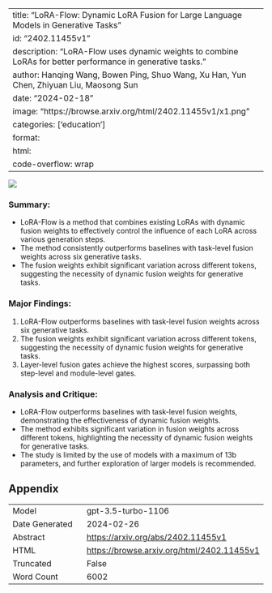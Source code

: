 
---
title: "LoRA-Flow: Dynamic LoRA Fusion for Large Language Models in Generative Tasks"
id: "2402.11455v1"
description: "LoRA-Flow uses dynamic weights to combine LoRAs for better performance in generative tasks."
author: Hanqing Wang, Bowen Ping, Shuo Wang, Xu Han, Yun Chen, Zhiyuan Liu, Maosong Sun
date: "2024-02-18"
image: "https://browse.arxiv.org/html/2402.11455v1/x1.png"
categories: ['education']
format:
  html:
    code-overflow: wrap
---

![](https://browse.arxiv.org/html/2402.11455v1/x1.png)

### **Summary:**
- LoRA-Flow is a method that combines existing LoRAs with dynamic fusion weights to effectively control the influence of each LoRA across various generation steps.
- The method consistently outperforms baselines with task-level fusion weights across six generative tasks.
- The fusion weights exhibit significant variation across different tokens, suggesting the necessity of dynamic fusion weights for generative tasks.

### **Major Findings:**
1. LoRA-Flow outperforms baselines with task-level fusion weights across six generative tasks.
2. The fusion weights exhibit significant variation across different tokens, suggesting the necessity of dynamic fusion weights for generative tasks.
3. Layer-level fusion gates achieve the highest scores, surpassing both step-level and module-level gates.

### **Analysis and Critique:**
- LoRA-Flow outperforms baselines with task-level fusion weights, demonstrating the effectiveness of dynamic fusion weights.
- The method exhibits significant variation in fusion weights across different tokens, highlighting the necessity of dynamic fusion weights for generative tasks.
- The study is limited by the use of models with a maximum of 13b parameters, and further exploration of larger models is recommended.

## Appendix

|          |          |
|----------|----------|
| Model     | gpt-3.5-turbo-1106       |
| Date Generated     | 2024-02-26       |
| Abstract | [https://arxiv.org/abs/2402.11455v1](https://arxiv.org/abs/2402.11455v1)        |
| HTML     | [https://browse.arxiv.org/html/2402.11455v1](https://browse.arxiv.org/html/2402.11455v1)       |
| Truncated       | False       |
| Word Count       | 6002       |